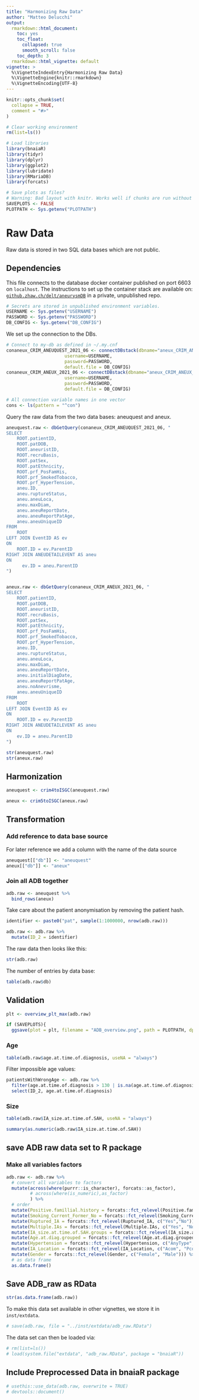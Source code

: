 ```yaml
---
title: "Harmonizing Raw Data"
author: "Matteo Delucchi"
output:
  rmarkdown::html_document:
    toc: yes
    toc_float:
      collapsed: true
      smooth_scroll: false
    toc_depth: 3
  rmarkdown::html_vignette: default
vignette: >
  %\VignetteIndexEntry{Harmonizing Raw Data}
  %\VignetteEngine{knitr::rmarkdown}
  %\VignetteEncoding{UTF-8}
---
```


```r
knitr::opts_chunk$set(
  collapse = TRUE,
  comment = "#>"
)
```

```r
# Clear working environment
rm(list=ls())

# Load libraries
library(bnaiaR)
library(tidyr)
library(dplyr)
library(ggplot2)
library(lubridate)
library(RMariaDB)
library(forcats)

# Save plots as files? 
# Warning: Bad layout with knitr. Works well if chunks are run without rendering.
SAVEPLOTS <- FALSE
PLOTPATH <- Sys.getenv("PLOTPATH")
```

# Raw Data

Raw data is stored in two SQL data bases which are not public. 

## Dependencies

This file connects to the database docker container published on port 6603 on
`localhost`.
The instructions to set up the container stack are available on:
[`github.zhaw.ch/delt/aneurysmDB`](https://github.zhaw.ch/delt/aneurysmDB) in a 
private, unpublished repo.

```r
# Secrets are stored in unpublished environment variables.
USERNAME <- Sys.getenv("USERNAME")
PASSWORD <- Sys.getenv("PASSWORD")
DB_CONFIG <- Sys.getenv("DB_CONFIG")
```


We set up the connection to the DBs.

```r
# Connect to my-db as defined in ~/.my.cnf
conaneux_CRIM_ANEUQUEST_2021_06 <- connectDBstack(dbname="aneux_CRIM_ANEUQUEST_2021_06",
                      username=USERNAME,
                      password=PASSWORD,
                      default.file = DB_CONFIG)
conaneux_CRIM_ANEUX_2021_06 <- connectDBstack(dbname="aneux_CRIM_ANEUX_2021_06",
                      username=USERNAME,
                      password=PASSWORD,
                      default.file = DB_CONFIG)

# All connection variable names in one vector
cons <- ls(pattern = "^con")
```

Query the raw data from the two data bases: aneuquest and aneux.

```r
aneuquest.raw <- dbGetQuery(conaneux_CRIM_ANEUQUEST_2021_06, "
SELECT
    ROOT.patientID,
    ROOT.patDOB,
    ROOT.aneuristID,
    ROOT.recruBasis,
    ROOT.patSex,
    ROOT.patEthnicity,
    ROOT.prf_PosFamHis,
    ROOT.prf_SmokedTobacco,
    ROOT.prf_HyperTension,
    aneu.ID,
    aneu.ruptureStatus,
    aneu.aneuLoca,
    aneu.maxDiam,
    aneu.aneuReportDate,
    aneu.aneuReportPatAge,
    aneu.aneuUniqueID    
FROM
    ROOT
LEFT JOIN EventID AS ev
ON
    ROOT.ID = ev.ParentID
RIGHT JOIN ANEUDETAILEVENT AS aneu
ON
      ev.ID = aneu.ParentID
")


aneux.raw <- dbGetQuery(conaneux_CRIM_ANEUX_2021_06, "
SELECT
    ROOT.patientID,
    ROOT.patDOB,
    ROOT.aneuristID,
    ROOT.recruBasis,
    ROOT.patSex,
    ROOT.patEthnicity,
    ROOT.prf_PosFamHis,
    ROOT.prf_SmokedTobacco,
    ROOT.prf_HyperTension,
    aneu.ID,
    aneu.ruptureStatus,
    aneu.aneuLoca,
    aneu.maxDiam,
    aneu.aneuReportDate,
    aneu.initialDiagDate,
    aneu.aneuReportPatAge,
    aneu.noAnevrisme,
    aneu.aneuUniqueID
FROM
    ROOT
LEFT JOIN EventID AS ev
ON
    ROOT.ID = ev.ParentID
RIGHT JOIN ANEUDETAILEVENT AS aneu
ON
    ev.ID = aneu.ParentID
")
```

```r
str(aneuquest.raw)
str(aneux.raw)
```

## Harmonization

```r
aneuquest <- crim4toISGC(aneuquest.raw) 
```

```r
aneux <- crim5toISGC(aneux.raw) 
```

## Transformation 
### Add reference to data base source
For later reference we add a column with the name of the data source
```r
aneuquest[["db"]] <- "aneuquest"
aneux[["db"]] <- "aneux"
```

### Join all ADB together

```r
adb.raw <- aneuquest %>%
  bind_rows(aneux) 
```

Take care about the patient anonymisation by removing the patient hash.

```r
identifier <- paste0("pat", sample(1:1000000, nrow(adb.raw))) 

adb.raw <- adb.raw %>%
  mutate(ID_2 = identifier) 
```


The raw data then looks like this:

```r
str(adb.raw)
```

The number of entries by data base:

```r
table(adb.raw$db)
```

## Validation

```r
plt <- overview_plt_max(adb.raw)

if (SAVEPLOTS){
  ggsave(plot = plt, filename = "ADB_overview.png", path = PLOTPATH, dpi = 600)}
```

### Age

```r
table(adb.raw$age.at.time.of.diagnosis, useNA = "always")
```

Filter impossible age values:

```r
patientsWithWrongAge <- adb.raw %>%
  filter(age.at.time.of.diagnosis > 130 | is.na(age.at.time.of.diagnosis) | age.at.time.of.diagnosis <= 0) %>%
  select(ID_2, age.at.time.of.diagnosis)
```


### Size

```r
table(adb.raw$IA_size.at.time.of.SAH, useNA = "always")
```


```r
summary(as.numeric(adb.raw$IA_size.at.time.of.SAH))
```

## save ADB raw data set to R package

### Make all variables factors
```r
adb.raw <- adb.raw %>%
  # convert all variables to factors
  mutate(across(where(purrr::is_character), forcats::as_factor),
         # across(where(is_numeric),as_factor)
         ) %>%
  # order
  mutate(Positive.famillial.history = forcats::fct_relevel(Positive.famillial.history, c("Yes","No")))%>%
  mutate(Smoking_Current_Former_No = forcats::fct_relevel(Smoking_Current_Former_No, c("Current","Former","No")))%>%
  mutate(Ruptured_IA = forcats::fct_relevel(Ruptured_IA, c("Yes","No")))%>%
  mutate(Multiple.IAs = forcats::fct_relevel(Multiple.IAs, c("Yes", "No")))%>%
  mutate(IA_size.at.time.of.SAH.groups = forcats::fct_relevel(IA_size.at.time.of.SAH.groups, LETTERS[1:length(levels(IA_size.at.time.of.SAH.groups))]))%>%
  mutate(Age.at.diag.grouped = forcats::fct_relevel(Age.at.diag.grouped, LETTERS[1:length(levels(Age.at.diag.grouped))])) %>%
  mutate(Hypertension = forcats::fct_relevel(Hypertension, c("AnyType", "Never")))%>%
  mutate(IA_Location = forcats::fct_relevel(IA_Location, c("Acom", "Pcom","V-B", "A2","PC","MCA","ICA","Basilar","Other","A1 segment ant","CavICA","OphtICA")))%>%
  mutate(Gender = forcats::fct_relevel(Gender, c("Female", "Male"))) %>%
  # as data frame
  as.data.frame()
```

## Save ADB_raw as RData

```r
str(as.data.frame(adb.raw))
```

To make this data set available in other vignettes, we store it in `inst/extdata`.

```r
# save(adb.raw, file = "../inst/extdata/adb_raw.RData")
```

The data set can then be loaded via:

```r
# rm(list=ls())
# load(system.file("extdata", "adb_raw.RData", package = "bnaiaR"))
```

## Include Preprocessed Data in bnaiaR package

```r
# usethis::use_data(adb.raw, overwrite = TRUE)
# devtools::document()
```

